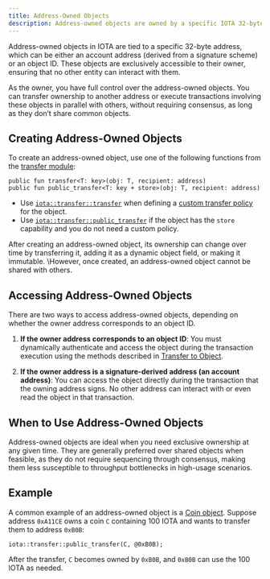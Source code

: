 ```yaml
---
title: Address-Owned Objects
description: Address-owned objects are owned by a specific IOTA 32-byte address, either an account address or an object ID, and are accessible only to their owner.
---
```


Address-owned objects in IOTA are tied to a specific 32-byte address,
which can be either an account address (derived from a signature scheme)
or an object ID.
These objects are exclusively accessible to their owner, ensuring that no other entity can interact with them.

As the owner, you have full control over the address-owned objects.
You can transfer ownership to another address or execute transactions involving these objects in parallel with others,
without requiring consensus, as long as they don’t share common objects.

## Creating Address-Owned Objects

To create an address-owned object,
use one of the following functions from the [transfer module](../../../../references/framework/iota-framework/transfer.mdx):

```move
public fun transfer<T: key>(obj: T, recipient: address)
public fun public_transfer<T: key + store>(obj: T, recipient: address)
```

- Use [`iota::transfer::transfer`](../../../../references/framework/iota-framework/transfer.mdx#function-transfer) when defining a [custom transfer policy](../transfers/custom-rules.mdx) for the object.
- Use [`iota::transfer::public_transfer`](../../../../references/framework/iota-framework/transfer.mdx#function-public_transfer) if the object has the `store` capability and you do not need a custom policy.

After creating an address-owned object, its ownership can change over time by transferring it,
adding it as a dynamic object field, or making it immutable.
\However, once created, an address-owned object cannot be shared with others.

## Accessing Address-Owned Objects

There are two ways to access address-owned objects, depending on whether the owner address corresponds to an object ID.

1. **If the owner address corresponds to an object ID**: You must dynamically authenticate and access the object during the transaction execution using the methods described in [Transfer to Object](../transfers/transfer-to-object.mdx).

2. **If the owner address is a signature-derived address (an account address)**: You can access the object directly during the transaction that the owning address signs. No other address can interact with or even read the object in that transaction.

## When to Use Address-Owned Objects

Address-owned objects are ideal when you need exclusive ownership at any given time.
They are generally preferred over shared objects when feasible, as they do not require sequencing through consensus,
making them less susceptible to throughput bottlenecks in high-usage scenarios.

## Example

A common example of an address-owned object is a [Coin object](../../../../references/framework/iota-framework/coin.mdx).
Suppose address `0xA11CE` owns a coin `C` containing 100 IOTA and wants to transfer them to address `0xB0B`:

```move
iota::transfer::public_transfer(C, @0xB0B);
```

After the transfer, `C` becomes owned by `0xB0B`, and `0xB0B` can use the 100 IOTA as needed.
